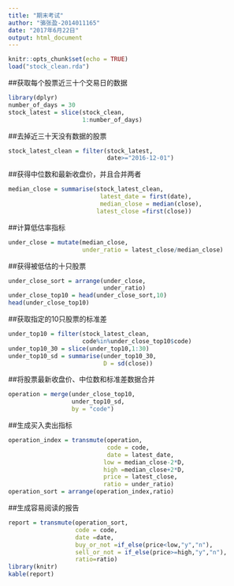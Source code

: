 ```yaml
---
title: "期末考试"
author: "骆张盈-2014011165"
date: "2017年6月22日"
output: html_document
---
```


```r
knitr::opts_chunk$set(echo = TRUE)
load("stock_clean.rda")
```

##获取每个股票近三十个交易日的数据

```r
library(dplyr)
number_of_days = 30
stock_latest = slice(stock_clean,
                     1:number_of_days)
```

##去掉近三十天没有数据的股票

```r
stock_latest_clean = filter(stock_latest,
                            date>="2016-12-01")
```

##获得中位数和最新收盘价，并且合并两者

```r
median_close = summarise(stock_latest_clean,
                          latest_date = first(date),
                          median_close = median(close),
                         latest_close =first(close))
```

##计算低估率指标

```r
under_close = mutate(median_close,
                     under_ratio = latest_close/median_close)
```

##获得被低估的十只股票

```r
under_close_sort = arrange(under_close,
                           under_ratio)
under_close_top10 = head(under_close_sort,10)
head(under_close_top10)
```

##获取指定的10只股票的标准差

```r
under_top10 = filter(stock_latest_clean,
                     code%in%under_close_top10$code)
under_top10_30 = slice(under_top10,1:30)
under_top10_sd = summarise(under_top10_30,
                           D = sd(close))
```

##将股票最新收盘价、中位数和标准差数据合并

```r
operation = merge(under_close_top10,
                  under_top10_sd,
                  by = "code")
```

##生成买入卖出指标

```r
operation_index = transmute(operation,
                            code = code,
                            date = latest_date,
                           low = median_close-2*D,
                           high =median_close+2*D,
                           price = latest_close,
                           ratio = under_ratio)
operation_sort = arrange(operation_index,ratio)
```

##生成容易阅读的报告

```r
report = transmute(operation_sort,
                   code = code,
                   date =date,
                   buy_or_not =if_else(price<low,"y","n"),
                   sell_or_not = if_else(price>=high,"y","n"),
                   ratio=ratio)
library(knitr)
kable(report)
```



